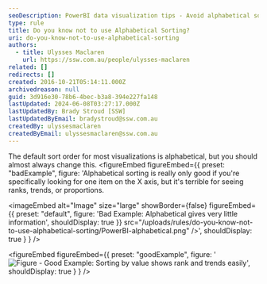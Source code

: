 ```yaml
---
seoDescription: PowerBI data visualization tips - Avoid alphabetical sorting, which is limited and lacks insight into ranks, trends, or proportions.
type: rule
title: Do you know not to use Alphabetical Sorting?
uri: do-you-know-not-to-use-alphabetical-sorting
authors:
  - title: Ulysses Maclaren
    url: https://ssw.com.au/people/ulysses-maclaren
related: []
redirects: []
created: 2016-10-21T05:14:11.000Z
archivedreason: null
guid: 3d916e30-78b6-4bec-b3a8-394e227fa148
lastUpdated: 2024-06-08T03:27:17.000Z
lastUpdatedBy: Brady Stroud [SSW]
lastUpdatedByEmail: bradystroud@ssw.com.au
createdBy: ulyssesmaclaren
createdByEmail: ulyssesmaclaren@ssw.com.au
---
```


The default sort order for most visualizations is alphabetical, but you should almost always change this.
<figureEmbed figureEmbed={{
  preset: "badExample",
  figure: 'Alphabetical sorting is really only good if you\'re specifically looking for one item on the X axis, but it\'s terrible for seeing ranks, trends, or proportions.

<imageEmbed
  alt="Image"
  size="large"
  showBorder={false}
  figureEmbed={{
    preset: "default",
    figure: \'Bad Example: Alphabetical gives very little information\',
    shouldDisplay: true
  }}
  src="/uploads/rules/do-you-know-not-to-use-alphabetical-sorting/PowerBI-alphabetical.png"
/>',
  shouldDisplay: true
} } />


<figureEmbed figureEmbed={{
  preset: "goodExample",
  figure: '![Figure - Good Example: Sorting by value shows rank and trends easily](PowerBI-non-aphabetical.png)',
  shouldDisplay: true
} } />
